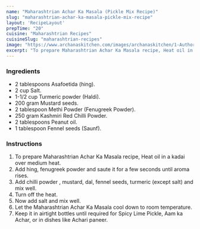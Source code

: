 ---
name: "Maharashtrian Achar Ka Masala (Pickle Mix Recipe)"
slug: "maharashtrian-achar-ka-masala-pickle-mix-recipe"
layout: 'RecipeLayout'
prepTime: "20"
cuisine: "Maharashtrian Recipes"
cuisineSlug: "maharashtrian-recipes"
image: "https://www.archanaskitchen.com/images/archanaskitchen/1-Author/Kritika_deoras/Achar_Ka_Masala_recipe.jpg"
excerpt: "To prepare Maharashtrian Achar Ka Masala recipe, Heat oil in a kadai over medium heat"
---

### Ingredients

- 2 tablespoons Asafoetida (hing).
- 2 cup Salt.
- 1-1/2 cup Turmeric powder (Haldi).
- 200 gram Mustard seeds.
- 2 tablespoon Methi Powder (Fenugreek Powder).
- 250 gram Kashmiri Red Chilli Powder.
- 2 tablespoons Peanut oil.
- 1 tablespoon Fennel seeds (Saunf).

### Instructions

1. To prepare Maharashtrian Achar Ka Masala recipe, Heat oil in a kadai over medium heat.
1. Add hing, fenugreek powder and saute it for a few seconds until aroma rises.
1. Add chilli powder , mustard, dal, fennel seeds, turmeric (except salt) and mix well.
1. Turn off the heat.
1. Now add salt and mix well.
1. Let the Maharashtrian Achar Ka Masala cool down to room temperature.
1. Keep it in airtight bottles until required for Spicy Lime Pickle, Aam ka Achar, or in dishes like Achari paneer.
